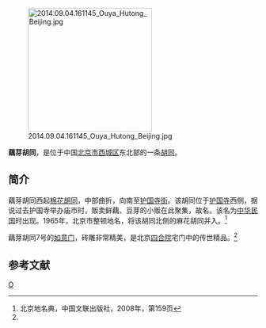 {{Coord|39.93587110000001|116.3774623|type:landmark_region:CN-11_source:GoogleMaps|display=title}}
[[File:2014.09.04.161145_Ouya_Hutong_Beijing.jpg|250px]]

'''藕芽胡同'''，是位于中国[[北京市|北京市]][[西城区|西城区]]东北部的一条[[胡同|胡同]]。

==简介==
藕芽胡同西起[[棉花胡同|棉花胡同]]，中部曲折，向南至[[护国寺街|护国寺街]]。该胡同位于[[北京护国寺|护国寺]]西侧，据说过去护国寺举办庙市时，贩卖鲜藕、豆芽的小贩在此聚集，故名。该名为[[中华民国|中华民国]]时出现。1965年，北京市整顿地名，将该胡同北侧的麻花胡同并入。<ref name=bjdmd>北京地名典，中国文联出版社，2008年，第159页</ref>

藕芽胡同7号的[[如意门|如意门]]，砖雕非常精美，是北京[[四合院|四合院]]宅门中的传世精品。<ref name=bjdmd/>

==参考文献==
{{commonscat|Ouya Hutong (Beijing)}}
{{reflist}}

[[Category:北京胡同|O]]